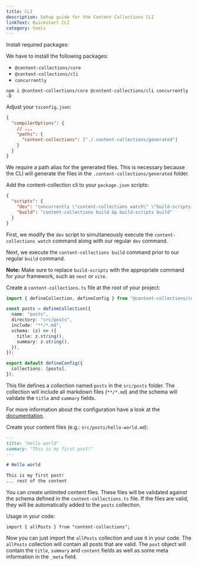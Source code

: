```yaml
---
title: CLI
description: Setup guide for the Content Collections CLI
linkText: Quickstart CLI
category: tools
---
```


<div className="steps">
<div className="step">

Install required packages:

We have to install the following packages:

- `@content-collections/core`
- `@content-collections/cli`
- `concurrently`

```package-install
npm i @content-collections/core @content-collections/cli concurrently -D
```

</div>
<div className="step">

Adjust your `tsconfig.json`:

```json
{
  "compilerOptions": {
    // ...
    "paths": {
      "content-collections": ["./.content-collections/generated"]
    }
  }
}
```

We require a path alias for the generated files.
This is necessary because the CLI will generate the files in the `.content-collections/generated` folder.

</div>
<div className="step">

Add the content-collection cli to your `package.json` scripts:

```json
{
  "scripts": {
    "dev": "concurrently \"content-collections watch\" \"build-scripts dev\"",
    "build": "content-collections build && build-scripts build"
  }
}
```

First, we modify the `dev` script to simultaneously execute the `content-collections watch` command along with our regular `dev` command.

Next, we execute the `content-collections build` command prior to our regular `build` command.

**Note:** Make sure to replace `build-scripts` with the appropriate command for your framework, such as `next` or `vite`.

</div>
<div className="step">

Create a `content-collections.ts` file at the root of your project:

```ts
import { defineCollection, defineConfig } from "@content-collections/core";

const posts = defineCollection({
  name: "posts",
  directory: "src/posts",
  include: "**/*.md",
  schema: (z) => ({
    title: z.string(),
    summary: z.string(),
  }),
});

export default defineConfig({
  collections: [posts],
});
```

This file defines a collection named `posts` in the `src/posts` folder.
The collection will include all markdown files (`**/*.md`) and the schema will validate the `title` and `summary` fields.

For more information about the configuration have a look at the [documentation](/docs/configuration).

</div>
<div className="step">

Create your content files (e.g.: `src/posts/hello-world.md`):

```md
---
title: "Hello world"
summary: "This is my first post!"
---

# Hello world

This is my first post!
... rest of the content
```

You can create unlimited content files.
These files will be validated against the schema defined in the `content-collections.ts` file.
If the files are valid, they will be automatically added to the `posts` collection.

</div>
<div className="step">
Usage in your code:

```tsx
import { allPosts } from "content-collections";
```

Now you can just import the `allPosts` collection and use it in your code.
The `allPosts` collection will contain all posts that are valid.
The `post` object will contain the `title`, `summary` and `content` fields as well as some meta information in the `_meta` field.

</div>
</div>
